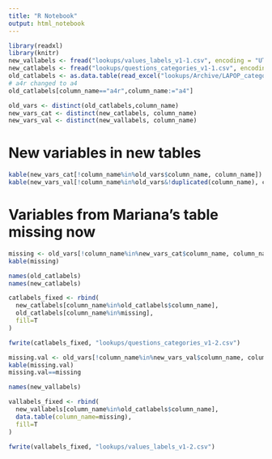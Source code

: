 ```yaml
---
title: "R Notebook"
output: html_notebook
---
```



```r
library(readxl)
library(knitr)
new_vallabels <- fread("lookups/values_labels_v1-1.csv", encoding = "UTF-8")
new_catlabels <- fread("lookups/questions_categories_v1-1.csv", encoding = "UTF-8")
old_catlabels <- as.data.table(read_excel("lookups/Archive/LAPOP_categories_numeric_es.xlsx"))
# a4r changed to a4
old_catlabels[column_name=="a4r",column_name:="a4"]

old_vars <- distinct(old_catlabels,column_name)
new_vars_cat <- distinct(new_catlabels, column_name)
new_vars_val <- distinct(new_vallabels, column_name)

```


# New variables in new tables
```r
kable(new_vars_cat[!column_name%in%old_vars$column_name, column_name])
kable(new_vars_val[!column_name%in%old_vars&!duplicated(column_name), column_name])
```

# Variables from Mariana's table missing now
```r
missing <- old_vars[!column_name%in%new_vars_cat$column_name, column_name]
kable(missing)
```

```r
names(old_catlabels)
names(new_catlabels)

catlabels_fixed <- rbind(
  new_catlabels[column_name%in%old_catlabels$column_name],
  old_catlabels[column_name%in%missing],
  fill=T
)

fwrite(catlabels_fixed, "lookups/questions_categories_v1-2.csv")
```

```r
missing.val <- old_vars[!column_name%in%new_vars_val$column_name, column_name]
kable(missing.val)
missing.val==missing
```
```r
names(new_vallabels)

vallabels_fixed <- rbind(
  new_vallabels[column_name%in%old_catlabels$column_name],
  data.table(column_name=missing),
  fill=T
)

fwrite(vallabels_fixed, "lookups/values_labels_v1-2.csv")
```

